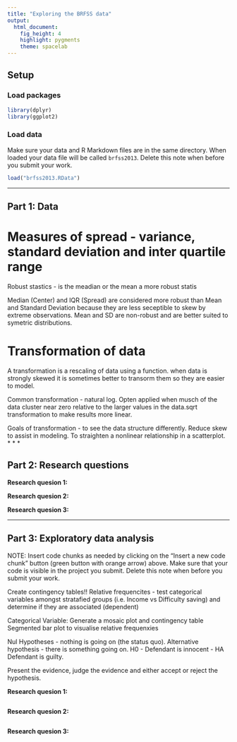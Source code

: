 ---
title: "Exploring the BRFSS data"
output: 
  html_document: 
    fig_height: 4
    highlight: pygments
    theme: spacelab
---

## Setup

### Load packages

```{r load-packages, message = FALSE}
library(dplyr)
library(ggplot2)
```

### Load data

Make sure your data and R Markdown files are in the same directory. When loaded
your data file will be called `brfss2013`. Delete this note when before you submit 
your work. 

```{r load-data}
load("brfss2013.RData")
```



* * *

## Part 1: Data


# Measures of spread - variance, standard deviation and inter quartile range

Robust stastics - is the meadian or the mean a more robust statis

Median (Center) and IQR (Spread) are considered more robust than Mean and Standard Deviation because they are less seceptible to skew by extreme observations. Mean and SD are non-robust and are better suited to symetric distributions.

# Transformation of data

A transformation is a rescaling of data using a function. when data is strongly skewed it is sometimes better to transorm them so they are easier to model.

Common transformation - natural log. Opten applied when musch of the data cluster near zero relative to the larger values in the data.sqrt transformation to make results more linear.

Goals of transformation - to see the data structure differently. Reduce skew to assist in modeling. To straighten a nonlinear relationship in a scatterplot.
* * *

## Part 2: Research questions

**Research quesion 1:**

**Research quesion 2:**

**Research quesion 3:**


* * *

## Part 3: Exploratory data analysis

NOTE: Insert code chunks as needed by clicking on the "Insert a new code chunk" 
button (green button with orange arrow) above. Make sure that your code is visible
in the project you submit. Delete this note when before you submit your work.


Create contingency tables!!
Relative frequencites - test categorical variables amongst stratafied groups (i.e. Income vs Difficulty saving) and determine if they are associated (dependent)



Categorical Variable:
Generate a mosaic plot and contingency table
Segmented bar plot to visualise relative frequenxies



Nul Hypotheses - nothing is going on (the status quo). Alternative hypothesis - there is something going on.
H0 - Defendant is innocent - HA Defendant is guilty.

Present the evidence, judge the evidence and either accept or reject the hypothesis.

**Research quesion 1:**

```{r}

```



**Research quesion 2:**

```{r}

```



**Research quesion 3:**

```{r}

```

